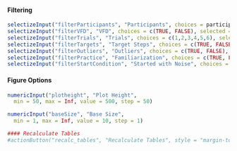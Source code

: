 #### Filtering
```r
selectizeInput("filterParticipants", "Participants", choices = participants, selected = participants, multiple = TRUE)
selectizeInput("filterVFD", "VFD", choices = c(TRUE, FALSE), selected = c(TRUE, FALSE), multiple = TRUE)
selectizeInput("filterTrials", "Trials", choices = c(1,2,3,4,5,6), selected = c(1,2,3,4,5,6), multiple = TRUE)
selectizeInput("filterTargets", "Target Steps", choices = c(TRUE, FALSE), selected = c(FALSE), multiple = TRUE)
selectizeInput("filterOutliers", "Outliers", choices = c(TRUE, FALSE), selected = c(FALSE), multiple = TRUE) # INCLUDE outliers (TRUE), INCLUDE non-outliers (FALSE)
selectizeInput("filterPractice", "Familiarization", choices = c(TRUE, FALSE), selected = c(FALSE), multiple = TRUE)
selectizeInput("filterStartCondition", "Started with Noise", choices = c(TRUE, FALSE), selected = c(TRUE, FALSE), multiple = TRUE)
```
#### Figure Options
```r
numericInput("plotheight", "Plot Height",
  min = 50, max = Inf, value = 500, step = 50)

numericInput("baseSize", "Base Size",
  min = 1, max = Inf, value = 10, step = 1)
```


```r
#### Recalculate Tables
#actionButton("recalc_tables", "Recalculate Tables", style = "margin-top: 20px;")
```

